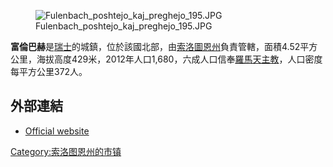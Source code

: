 [[Image:Fulenbach_poshtejo_kaj_preghejo_195.JPG|right]]

'''富倫巴赫'''是[[瑞士|瑞士]]的城鎮，位於該國北部，由[[索洛圖恩州|索洛圖恩州]]負責管轄，面積4.52平方公里，海拔高度429米，2012年人口1,680，六成人口信奉[[羅馬天主教|羅馬天主教]]，人口密度每平方公里372人。

==外部連結==
* [http://www.fulenbach.ch Official website]{{Wayback|url=http://www.fulenbach.ch/ |date=20040610110754 }} {{de icon}}

{{Switzerland-geo-stub}}
[[Category:索洛图恩州的市镇|Category:索洛图恩州的市镇]]